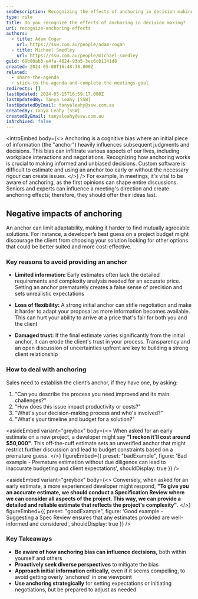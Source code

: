 ```yaml
---
seoDescription: Recognizing the effects of anchoring in decision making can help you avoid cognitive biases and make informed choices.
type: rule
title: Do you recognize the effects of anchoring in decision making?
uri: recognize-anchoring-effects
authors:
  - title: Adam Cogan
    url: https://ssw.com.au/people/adam-cogan
  - title: Michael Smedley
    url: https://ssw.com.au/people/michael-smedley
guid: 69b80ab3-e4fa-4624-93a5-3ec6c01141d8
created: 2024-05-08T16:48:38.000Z
related:
  - share-the-agenda
  - stick-to-the-agenda-and-complete-the-meetings-goal
redirects: []
lastUpdated: 2024-05-15T16:59:17.000Z
lastUpdatedBy: Tanya Leahy [SSW]
lastUpdatedByEmail: tanyaleahy@ssw.com.au
createdBy: Tanya Leahy [SSW]
createdByEmail: tanyaleahy@ssw.com.au
isArchived: false
---
```


<introEmbed
  body={<>
Anchoring is a cognitive bias where an initial piece of information (the "anchor") heavily influences subsequent judgments and decisions. This bias can infiltrate various aspects of our lives, including workplace interactions and negotiations. Recognizing how anchoring works is crucial to making informed and unbiased decisions. Custom software is difficult to estimate and using an anchor too early or without the necessary rigour can create issues.
  </>}
/>
For example, in meetings, it's vital to be aware of anchoring, as the first opinions can shape entire discussions. Seniors and experts can influence a meeting's direction and create anchoring effects; therefore, they should offer their ideas last.

<youtubeEmbed url="https://youtu.be/JL4OoKJyNrc" description="Video: Jeff Bezos: Truth is uncomfortable | Lex Fridman Podcast Clips (6 min)" />

## Negative impacts of anchoring

An anchor can limit adaptability, making it harder to find mutually agreeable solutions. For instance, a developer’s best guess on a project budget might discourage the client from choosing your solution looking for other options that could be better suited and more cost-effective.

### Key reasons to avoid providing an anchor

- **Limited information:** Early estimates often lack the detailed requirements and complexity analysis needed for an accurate price. Setting an anchor prematurely creates a false sense of precision and sets unrealistic expectations

- **Loss of flexibility:** A strong initial anchor can stifle negotiation and make it harder to adapt your proposal as more information becomes available. This can hurt your ability to arrive at a price that's fair for both you and the client

- **Damaged trust:** If the final estimate varies significantly from the initial anchor, it can erode the client's trust in your process. Transparency and an open discussion of uncertainties upfront are key to building a strong client relationship

### How to deal with anchoring

Sales need to establish the client’s anchor, if they have one, by asking:

1. "Can you describe the process you need improved and its main challenges?"
2. "How does this issue impact productivity or costs?"
3. "What's your decision-making process and who's involved?"
4. "What's your timeline and budget for a solution?"

<asideEmbed
  variant="greybox"
  body={<>
    When asked for an early estimate on a new project, a developer might say **"I reckon it'll cost around $50,000"**. This off-the-cuff estimate sets an unverified anchor that might restrict further discussion and lead to budget constraints based on a premature guess.
  </>}
  figureEmbed={{
    preset: "badExample",
    figure: 'Bad example - Premature estimation without due diligence can lead to inaccurate budgeting and client expectations',
    shouldDisplay: true
  }}
/>

<asideEmbed
  variant="greybox"
  body={<>
    Conversely, when asked for an early estimate, a more experienced developer might respond, **"To give you an accurate estimate, we should conduct a Specification Review where we can consider all aspects of the project. This way, we can provide a detailed and reliable estimate that reflects the project's complexity"**.
  </>}
  figureEmbed={{
    preset: "goodExample",
    figure: 'Good example - Suggesting a Spec Review ensures that any estimates provided are well-informed and considered',
    shouldDisplay: true
  }}
/>

### Key Takeaways

- **Be aware of how anchoring bias can influence decisions,** both within yourself and others
- **Proactively seek diverse perspectives** to mitigate the bias
- **Approach initial information critically,** even if it seems compelling, to avoid getting overly 'anchored' in one viewpoint
- **Use anchoring strategically** for setting expectations or initiating negotiations, but be prepared to adjust as needed
